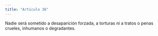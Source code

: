 ```yaml
---
title: "Artículo 36"
---
```


Nadie será sometido a desaparición forzada, a torturas ni a tratos o penas crueles,
inhumanos o degradantes.